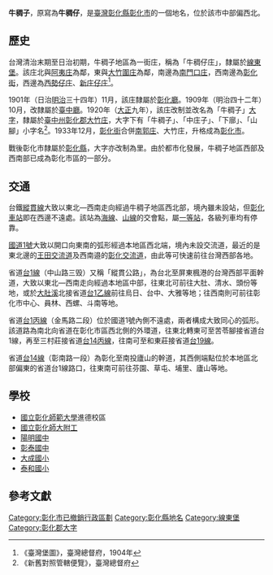 {{noteTA　
|1 = zh-cn:庄; zh-hk:庄; zh-tw:庄;
}}
'''牛稠子'''，原寫為'''牛稠仔'''，是[[臺灣|臺灣]][[彰化縣|彰化縣]][[彰化市|彰化市]]的一個地名，位於該市中部偏西北。

==歷史==
台灣清治末期至日治初期，牛稠子地區為一街庄，稱為「牛稠仔庄」，隸屬於[[線東堡|線東堡]]。該庄北與[[阿夷庄|阿夷庄]]為鄰，東與[[大竹_(彰化縣)|大竹圍庄]]為鄰，南邊為[[南門口庄|南門口庄]]，西南邊為[[彰化街|彰化街]]，西邊為[[西勢仔庄|西勢仔庄]]、[[新庄子_(彰化縣和美鎮)|新庄仔庄]]<ref>《臺灣堡圖》，臺灣總督府，1904年</ref>。

1901年（日治[[明治|明治]]三十四年）11月，該庄隸屬於[[彰化廳|彰化廳]]。1909年（明治四十二年）10月，改隸屬於[[臺中廳|臺中廳]]。1920年（[[大正|大正]]九年），該庄改制並改名為「牛稠子」[[大字|大字]]，隸屬於[[臺中州|臺中州]][[彰化郡|彰化郡]][[大竹庄|大竹庄]]，大字下有「牛稠子」、「中庄子」、「下廍」、「山腳」小字名<ref>《新舊對照管轄便覽》，臺灣總督府</ref>。1933年12月，[[彰化街|彰化街]]合併[[南郭庄|南郭庄]]、大竹庄，升格成為[[彰化市_(州轄市)|彰化市]]。

戰後彰化市隸屬於[[彰化縣|彰化縣]]，大字亦改制為里。由於都市化發展，牛稠子地區西部及西南部已成為彰化市區的一部分。

==交通==
台鐵[[縱貫線_(南段)|縱貫線]]大致以東北—西南走向經過牛稠子地區西北部，境內雖未設站，但[[彰化車站|彰化車站]]即在西邊不遠處。該站為[[海岸線|海線]]、[[臺中線|山線]]的交會點，屬[[一等站_(台鐵)|一等站]]，各級列車均有停靠。

[[中山高速公路|國道1號]]大致以開口向東南的弧形經過本地區西北端，境內未設交流道，最近的是東北邊的[[王田交流道|王田交流道]]及西南邉的[[彰化交流道|彰化交流道]]，由此等可快速前往台灣西部各地。

省道[[台1線|台1線]]（中山路三毁）又稱「縱貫公路」，為台北至屏東楓港的台灣西部平面幹道，大致以東北—西南走向經過本地區中部，往東北可前往大肚、清水、頭份等地，或於[[大肚溪|大肚溪]]北接省道[[台1乙線|台1乙線]]前往烏日、台中、大雅等地；往西南則可前往彰化市中心、員林、西螺、斗南等地。

省道[[台1丙線|台1丙線]]（金馬路二段）位於國道1號內側不遠處，兩者構成大致同心的弧形。該道路為南北向省道在彰化市區西北側的外環道，往東北轉東可至苦苓腳接省道台1線，再至三村莊接省道[[台14丙線|台14丙線]]，往南可至和東莊接省道[[台19線|台19線]]。

省道[[台14線|台14線]]（彰南路一段）為彰化至南投廬山的幹道，其西側端點位於本地區北部偏東的省道台1線路口，往東南可前往芬園、草屯、埔里、廬山等地。

==學校==
*[[國立彰化師範大學|國立彰化師範大學]]進德校區
*[[國立彰化師大附工|國立彰化師大附工]]
*[[陽明國中|陽明國中]]
*[[彰泰國中|彰泰國中]]
*[[大成國小|大成國小]]
*[[泰和國小|泰和國小]]

==參考文獻==
{{reflist}}

{{彰化郡}}

[[Category:彰化市已撤銷行政區劃|Category:彰化市已撤銷行政區劃]]
[[Category:彰化縣地名|Category:彰化縣地名]]
[[Category:線東堡|Category:線東堡]]
[[Category:彰化郡大字|Category:彰化郡大字]]